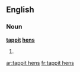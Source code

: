 ==English==

===Noun===
'''[[tappit]] [[hen]]s'''

# {{plural of|tappit hen}}

[[ar:tappit hens]]
[[fr:tappit hens]]
